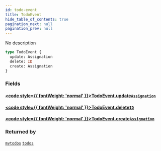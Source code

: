 ```yaml
---
id: todo-event
title: TodoEvent
hide_table_of_contents: true
pagination_next: null
pagination_prev: null
---
```








No description

```graphql
type TodoEvent {
  update: Assignation
  delete: ID
  create: Assignation
}
```


### Fields

#### [<code style={{ fontWeight: 'normal' }}>TodoEvent.<b>update</b></code>](#)<Bullet />[`Assignation`](/docs/schemas/arkitekt/objects/assignation) <Badge class="secondary" text="object"/>
> 
> 

#### [<code style={{ fontWeight: 'normal' }}>TodoEvent.<b>delete</b></code>](#)<Bullet />[`ID`](/docs/schemas/arkitekt/scalars/id) <Badge class="secondary" text="scalar"/>
> 
> 

#### [<code style={{ fontWeight: 'normal' }}>TodoEvent.<b>create</b></code>](#)<Bullet />[`Assignation`](/docs/schemas/arkitekt/objects/assignation) <Badge class="secondary" text="object"/>
> 
> 



### Returned by

[`mytodos`](/docs/schemas/arkitekt/subscriptions/mytodos)  <Badge class="secondary" text="subscription"/><Bullet />[`todos`](/docs/schemas/arkitekt/subscriptions/todos)  <Badge class="secondary" text="subscription"/>



